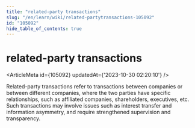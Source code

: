 ```yaml
---
title: "related-party transactions"
slug: "/en/learn/wiki/related-partytransactions-105092"
id: "105092"
hide_table_of_contents: true
---
```



# related-party transactions

<ArticleMeta id={105092} updatedAt={'2023-10-30 02:20:10'} />
<div className='border-solid border-b border-t-0 my-4 border-[var(--ifm-color-gray-300)]' />

Related-party transactions refer to transactions between companies or between different companies, where the two parties have specific relationships, such as affiliated companies, shareholders, executives, etc. Such transactions may involve issues such as interest transfer and information asymmetry, and require strengthened supervision and transparency.
